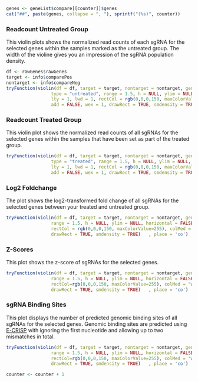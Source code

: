 <!-- 
save as 'compareChild.Rmd'
child of 'compare.Rmd'
--> 


```r
genes <- geneList$compare[[counter]]$genes
cat("##", paste(genes, collapse = ", "), sprintf("(%s)", counter))
```


 
### Readcount Untreated Group

This violin plots shows the normalized read counts of each sgRNA for the selected genes within the samples marked as the untreated group. The width of the violine gives you an impression of the sgRNA population density.

```r
df <- rawGenes$rawGenes
target <- info$comparePos
nontarget <- info$compareNeg
tryFunction(violin(df = df, target = target, nontarget = nontarget, genes = genes, 
                 type = "untreated", range = 1.5, h = NULL, ylim = NULL, horizontal = FALSE, border = "black", 
                 lty = 1, lwd = 1, rectCol = rgb(0,0,0,150, maxColorValue=255), colMed = "white", pchMed = 16, 
                 add = FALSE, wex = 1, drawRect = TRUE, smdensity = TRUE)   , place = 'co')
```

### Readcount Treated Group

This violin plot shows the normalized read counts of all sgRNAs for the selected genes within the samples that have been set as part of the treated group.

```r
tryFunction(violin(df = df, target = target, nontarget = nontarget, genes = genes, 
                 type = "treated", range = 1.5, h = NULL, ylim = NULL, horizontal = FALSE, border = "black", 
                 lty = 1, lwd = 1, rectCol = rgb(0,0,0,150, maxColorValue=255), colMed = "white", pchMed = 16, 
                 add = FALSE, wex = 1, drawRect = TRUE, smdensity = TRUE)   , place = 'co')
```

### Log2 Foldchange

The plot shows the log2-transformed fold change of all sgRNAs for the selected genes between your treated and untreated group.

```r
tryFunction(violin(df = df, target = target, nontarget = nontarget, genes = genes, type = "log2foldchange",
                 range = 1.5, h = NULL, ylim = NULL, horizontal = FALSE, border = "black", lty = 1, lwd = 1,
                 rectCol = rgb(0,0,0,150, maxColorValue=255), colMed = "white", pchMed = 16, add = FALSE, wex = 1,
                 drawRect = TRUE, smdensity = TRUE)   , place = 'co')
```

### Z-Scores

This plot shows the z-score of sgRNAs for the selected genes.

```r
tryFunction(violin(df = df, target = target, nontarget = nontarget, genes = genes, type = "z.score.foldchange",
                 range = 1.5, h = NULL, ylim = NULL, horizontal = FALSE, border = "black", lty = 1, lwd = 1,
                 rectCol=rgb(0,0,0,150, maxColorValue=255), colMed = "white", pchMed = 16, add = FALSE, wex = 1, 
                 drawRect = TRUE, smdensity = TRUE)   , place = 'co')
```

### sgRNA Binding Sites

This plot displays the number of predicted genomic binding sites of all sgRNAs for the selected genes. Genomic binding sites are predicted using [E-CRISP](http://www.e-crisp.org/E-CRISP/) with ignoring the first nucleotide and allowing up to two mismatches in total.

```r
tryFunction(violin(df = df, target = target, nontarget = nontarget, genes = genes, type = "offtargets", 
                 range = 1.5, h = NULL, ylim = NULL, horizontal = FALSE, border = "black", lty = 1, lwd = 1,
                 rectCol=rgb(0,0,0,150, maxColorValue=255), colMed = "white", pchMed = 16, add = FALSE, wex = 1, 
                 drawRect = TRUE, smdensity = TRUE)   , place = 'co')
```



```r
counter <- counter + 1
```







